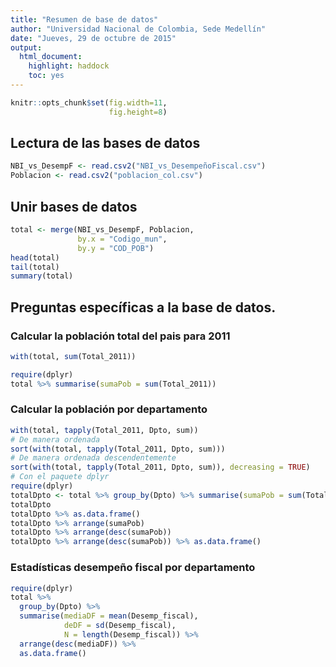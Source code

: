 ```yaml
---
title: "Resumen de base de datos"
author: "Universidad Nacional de Colombia, Sede Medellín"
date: "Jueves, 29 de octubre de 2015"
output: 
  html_document: 
    highlight: haddock
    toc: yes
---
```




```r
knitr::opts_chunk$set(fig.width=11, 
                      fig.height=8)
```


## Lectura de las bases de datos

```r
NBI_vs_DesempF <- read.csv2("NBI_vs_DesempeñoFiscal.csv")
Poblacion <- read.csv2("poblacion_col.csv")
```

## Unir bases de datos
```r
total <- merge(NBI_vs_DesempF, Poblacion,
               by.x = "Codigo_mun",
               by.y = "COD_POB")
head(total)
tail(total)
summary(total)
```


## Preguntas específicas a la base de datos.

### Calcular la población total del pais para 2011

```r
with(total, sum(Total_2011))

require(dplyr)
total %>% summarise(sumaPob = sum(Total_2011))
```

### Calcular la población por departamento
```r
with(total, tapply(Total_2011, Dpto, sum))
# De manera ordenada
sort(with(total, tapply(Total_2011, Dpto, sum)))
# De manera ordenada descendentemente
sort(with(total, tapply(Total_2011, Dpto, sum)), decreasing = TRUE)
# Con el paquete dplyr
require(dplyr)
totalDpto <- total %>% group_by(Dpto) %>% summarise(sumaPob = sum(Total_2011))
totalDpto
totalDpto %>% as.data.frame()
totalDpto %>% arrange(sumaPob)
totalDpto %>% arrange(desc(sumaPob))
totalDpto %>% arrange(desc(sumaPob)) %>% as.data.frame()
```

### Estadísticas desempeño fiscal por departamento
```r
require(dplyr)
total %>% 
  group_by(Dpto) %>% 
  summarise(mediaDF = mean(Desemp_fiscal),
            deDF = sd(Desemp_fiscal),
            N = length(Desemp_fiscal)) %>%
  arrange(desc(mediaDF)) %>%
  as.data.frame()
```


  